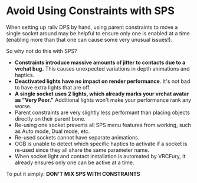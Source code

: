 # Avoid Using Constraints with SPS

When setting up raliv DPS by hand, using parent constraints to move a single socket around may be helpful to ensure only one is enabled at a time (enabling more than that one can cause some very unusual issues!).

So why not do this with SPS?

* **Constraints introduce massive amounts of jitter to contacts due to a vrchat bug.** This causes unexpected variations in depth animations and haptics.
* **Deactivated lights have no impact on render performance**. It's not bad to have extra lights that are off.
* **A single socket uses 2 lights, which already marks your vrchat avatar as "Very Poor."** Additional lights won't make your performance rank any worse.
* Parent constraints are very slightly less performant than placing objects directly on their parent bone.
* Re-using one socket prevents all SPS menu features from working, such as Auto mode, Dual mode, etc.
* Re-used sockets cannot have separate animations.
* OGB is unable to detect which specific haptics to activate if a socket is re-used since they all share the same parameter name.
* When socket light and contact installation is automated by VRCFury, it already ensures only one can be active at a time.

To put it simply: **DON'T MIX SPS WITH CONSTRAINTS**
